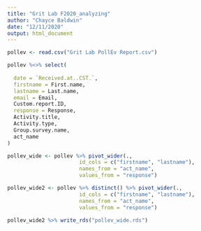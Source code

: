 ```yaml
---
title: "Grit Lab F2020_analyzing"
author: "Chayce Baldwin"
date: "12/11/2020"
output: html_document
---
```


```r
pollev <- read.csv("Grit Lab PollEv Report.csv")

pollev %<>% select(
  
  date = `Received.at..CST.`,
  firstname = First.name,
  lastname = Last.name,
  email = Email,
  Custom.report.ID,
  response = Response,
  Activity.title,
  Activity.type,
  Group.survey.name,
  act_name
)

pollev_wide <- pollev %>% pivot_wider(.,
                       id_cols = c("firstname", "lastname"),
                       names_from = "act_name",
                       values_from = "response")

pollev_wide2 <- pollev %>% distinct() %>% pivot_wider(.,
                       id_cols = c("firstname", "lastname"),
                       names_from = "act_name",
                       values_from = "response")

pollev_wide2 %>% write_rds("pollev_wide.rds")
```



